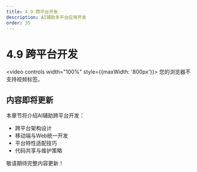 ```yaml
---
title: 4.9 跨平台开发
description: AI辅助多平台应用开发
order: 35
---
```


# 4.9 跨平台开发

<video controls width="100%" style={{maxWidth: '800px'}}>
  <source src="https://minio.xiaofeng.show/ai-code/4.9.mp4" type="video/mp4" />
  您的浏览器不支持视频标签。
</video>

## 内容即将更新

本章节将介绍AI辅助跨平台开发：

- 跨平台架构设计
- 移动端与Web统一开发
- 平台特性适配技巧
- 代码共享与维护策略

敬请期待完整内容更新！ 